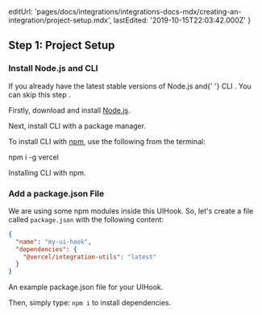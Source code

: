 
  editUrl:
    'pages/docs/integrations/integrations-docs-mdx/creating-an-integration/project-setup.mdx',
  lastEdited: '2019-10-15T22:03:42.000Z'
}

## Step 1: Project Setup

### Install Node.js and <NameWrapper name={PRODUCT_SHORT_NAME} /> CLI

<Note>
  If you already have the latest stable versions of Node.js and{' '}
  <Link href="/download">
    <ProductShortName /> CLI
  </Link>
  . You can <Link href="#creating-an-integration/step-1-project-setup/add-a-package-json-file">
    skip this step
  </Link>.
</Note>

Firstly, download and install [Node.js](https://nodejs.org/en/).

Next, install <ProductShortName /> CLI with a package manager.

To install <ProductShortName /> CLI with [npm](https://www.npmjs.com/), use the following from the terminal:

<TerminalInput>npm i -g vercel</TerminalInput>
<Caption>Installing <ProductShortName /> CLI with npm.</Caption>

### Add a package.json File

We are using some npm modules inside this UIHook. So, let's create a file called `package.json` with the following content:

```json
{
  "name": "my-ui-hook",
  "dependencies": {
    "@vercel/integration-utils": "latest"
  }
}
```

<Caption>
  An example <InlineCode>package.json</InlineCode> file for your UIHook.
</Caption>

Then, simply type: `npm i` to install dependencies.
